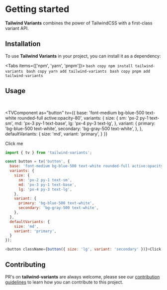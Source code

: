 
# Getting started

**Tailwind Variants** combines the power of TailwindCSS with a first-class variant API.

## Installation

To use **Tailwind Variants** in your project, you can install it as a dependency:

<Tabs items={['npm', 'yarn', 'pnpm']}>
  <Tab>
    ```bash copy
    npm install tailwind-variants
    ```
  </Tab>
  <Tab>
    ```bash copy
    yarn add tailwind-variants
    ```
  </Tab>
  <Tab>
    ```bash copy
    pnpm add tailwind-variants
    ```
  </Tab>
</Tabs>

## Usage

<br/>

<TVComponent
  as="button"
  tv={{
    base: 'font-medium bg-blue-500 text-white rounded-full active:opacity-80',
    variants: {
      size: {
        sm: 'px-2 py-1 text-sm',
        md: 'px-3 py-1 text-base',
        lg: 'px-4 py-3 text-lg',
      },
      variant: {
        primary: 'bg-blue-500 text-white',
        secondary: 'bg-gray-500 text-white',
      },
    },
    defaultVariants: {
      size: 'md',
      variant: 'primary',
    }
  }}
>
  Click me
</TVComponent>

```js copy
import { tv } from 'tailwind-variants';

const button = tv('button', {
  base: 'font-medium bg-blue-500 text-white rounded-full active:opacity-80',
  variants: {
    size: {
      sm: 'px-2 py-1 text-sm',
      md: 'px-3 py-1 text-base',
      lg: 'px-4 py-3 text-lg',
    },
    variant: {
      primary: 'bg-blue-500 text-white',
      secondary: 'bg-gray-500 text-white',
    },
  },
  defaultVariants: {
    size: 'md',
    variant: 'primary',
  }
});

<button className={button({ size: 'lg', variant: 'secondary' })}>Click me</button>
```

## Contributing

PR's on **tailwind-variants** are always welcome, please see our [contribution guidelines](https://github.com/nextui-org/tailwind-variants/blob/main/CONTRIBUTING.md) to learn how you can contribute to this project.
